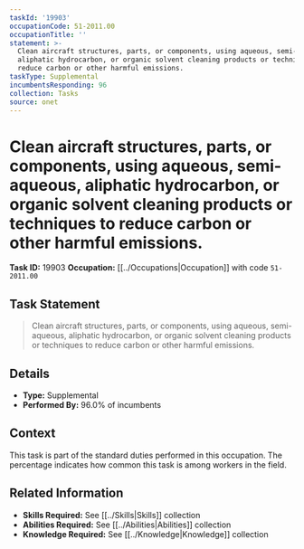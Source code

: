 ```yaml
---
taskId: '19903'
occupationCode: 51-2011.00
occupationTitle: ''
statement: >-
  Clean aircraft structures, parts, or components, using aqueous, semi-aqueous,
  aliphatic hydrocarbon, or organic solvent cleaning products or techniques to
  reduce carbon or other harmful emissions.
taskType: Supplemental
incumbentsResponding: 96
collection: Tasks
source: onet
---
```

# Clean aircraft structures, parts, or components, using aqueous, semi-aqueous, aliphatic hydrocarbon, or organic solvent cleaning products or techniques to reduce carbon or other harmful emissions.

**Task ID:** 19903
**Occupation:** [[../Occupations|Occupation]] with code `51-2011.00`

## Task Statement

> Clean aircraft structures, parts, or components, using aqueous, semi-aqueous, aliphatic hydrocarbon, or organic solvent cleaning products or techniques to reduce carbon or other harmful emissions.

## Details

- **Type:** Supplemental
- **Performed By:** 96.0% of incumbents

## Context

This task is part of the standard duties performed in this occupation. The percentage indicates how common this task is among workers in the field.

## Related Information

- **Skills Required:** See [[../Skills|Skills]] collection
- **Abilities Required:** See [[../Abilities|Abilities]] collection
- **Knowledge Required:** See [[../Knowledge|Knowledge]] collection
